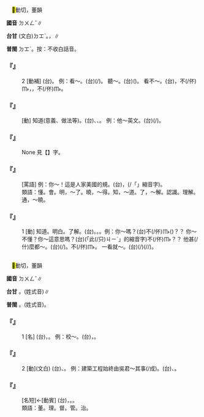 
=={{ruby|懂|ㄉㄨㄥˇ}}==

　<mark>&#xf94fc;</mark>動切，董韻

'''國音''' <rt>ㄉㄨㄥˇ</rt>∥

'''台甘''' (文白)<rt>ㄉㆲˋ</rt>。{{ruby|(語)|ㄉㄤˋ}}，{{ruby|懂|ㄉㄤˋ}}{{ruby|嚇|ㄏㄧㆩㆷ}}∥

'''普閩''' <rt>ㄉㆲˋ</rt>。按：不收白話音。

    

==='''『{{ruby|懂|ㄉㄨㄥˇ}}』'''===
:2  [動補] (台){{ruby|表|ㄅㄧㄠˋ}}{{ruby|主|ㄗㄨˋ}}{{ruby|動|ㄉㆲ˫}}{{ruby|詞|ㄙㄨˊ}}{{ruby|所|ㄙㆦˋ}}{{ruby|達|ㄉㄚㆵ ͘}}{{ruby|到|ㄍㄠ˪}}{{ruby|丌|ㆤ}}{{ruby|效|ㄏㄠ˫}}{{ruby|果|ㄍㄜˋ}}{{ruby|如|ㄌㄨˊ}}{{ruby|/|ㆡㄨˊ}}{{ruby|/|ㆢㄧˊ}}{{ruby|何|ㄏㄜˊ}}。 例：看～。(台){{ruby|看|ㄎㄨㆩ˪}}{{ruby|識|ㄅㄚㆵ}}{{ruby|/|ㆠㄚㆵ}}(/{{ruby|會|ㄨㆤ˫}}{{ruby|/|ㆤ˫}}{{ruby|曉|ㄏㄧㄠˋ}}{{ruby|/|ㄏㄧㄤˋ}})。 聽～。(台){{ruby|聽|ㄊㄧㆩ}}{{ruby|會|ㄨㆤ˫}}{{ruby|/|ㆤ˫}}{{ruby|曉|ㄏㄧㄠˋ}}{{ruby|/|ㄏㄧㄤˋ}}({{ruby|聽|ㄊㄧㆩ}}{{ruby|有|ㄨ˫}})。 看不～。(台){{ruby|看|ㄎㄨㆩ˪}}{{ruby|無|ㆠㄜˊ}}，{{ruby|看|ㄎㄨㆩ˪}}不(/伓)<rt>ㆬ˫</rt>{{ruby|識|ㄅㄚㆵ}}{{ruby|/|ㆠㄚㆵ}}，{{ruby|看|ㄎㄨㆩ˪}}{{ruby|<mark>&#xffa45;</mark>|ㆠㆤ˫}}{{ruby|/|ㆠㄨㆤ˫}}{{ruby|曉|ㄏㄧㄠˋ}}{{ruby|/|ㄏㄧㄤˋ}}，{{ruby|看|ㄎㄨㆩ˪}}不(/伓)<rt>ㆬ˫</rt>{{ruby|知|ㄗㄞ}}{{ruby|影|ㄧㆩˋ}}。
    

==='''『{{ruby|懂|ㄉㄨㄥˇ}}{{ruby|得|ㄉㄜ}}』'''===
: [動] 知道(意義、做法等)。(台){{ruby|識|ㄅㄚㆵ}}{{ruby|/|ㆠㄚㆵ}}、{{ruby|會|ㄨㆤ˫}}{{ruby|/|ㆤ˫}}{{ruby|曉|ㄏㄧㄠˋ}}{{ruby|/|ㄏㄧㄤˋ}}、{{ruby|通|ㄊㆲ}}{{ruby|曉|ㄏㄧㄠˋ}}。 例：他～英文。(台){{ruby|伊|ㄧ}}{{ruby|會|ㄨㆤ˫}}{{ruby|/|ㆤ˫}}{{ruby|曉|ㄏㄧㄠˋ}}{{ruby|/|ㄏㄧㄤˋ}}{{ruby|聽|ㄊㄧㆩ}}(/{{ruby|講|ㄍㆲˋ}}){{ruby|英|ㄧㄥ}}{{ruby|語|ㆣㄧˋ}}{{ruby|/|ㆣㄨˋ}}。
    

==='''『{{ruby|懵|ㄇㄥˇ}}{{ruby|懂|ㄉㄨㄥˇ}}』'''===
: None 見【{{ruby|懵|ㄇㄥˇ}}】字。
    

==='''『{{ruby|懂|ㄉㄨㄥˇ}}{{ruby|個|·ㄍㄜˋ}}{{ruby|屁|ㄆㄧˋ}}』'''===
: [罵語] 例：你～！這是人家美國的規{{ruby|矩|·ㄐㄩˇ}}。(台){{ruby|汝|ㄌㄧˋ}}{{ruby|識|ㄅㄚㆵ}}{{ruby|/|ㆠㄚㆵ}}{{ruby|一|ㄐㄧㆵ ͘}}{{ruby|棵|ㄎㆦ}}{{ruby|( )|ㄏㆧ}}，{{ruby|人|ㄌㄤˊ}}{{ruby|<mark>&#xffacb;</mark>|ㄗㆤ}}(/「{{ruby|此|ㄐㄧˋ}}{{ruby|個|ㆤˊ}}」縮音字){{ruby|是|ㄒㄧ˫}}{{ruby|美|ㆠㄧˋ}}{{ruby|國|ㄍㆦㆶ}}{{ruby|禮|ㄌㆤˋ}}{{ruby|數|ㄙㆦ˪}}。
:
:類語：懂。會。明，～了。曉，～得。知，～道。了，～解。認識。理解。通，～曉。
:
    

==='''『{{ruby|懂|ㄉㄨㄥˇ}}』'''===
:1  [動] 知道。明白。了解。(台){{ruby|會|ㄨㆤ˫}}{{ruby|/|ㆤ˫}}{{ruby|曉|ㄏㄧㄠˋ}}{{ruby|/|ㄏㄧㄤˋ}}。{{ruby|知|ㄗㄞ}}{{ruby|影|ㄧㆩˋ}}。{{ruby|識|ㄅㄚㆵ}}{{ruby|/|ㆠㄚㆵ}}。例：你～嗎？(台){{ruby|汝|ㄌㄧˋ}}{{ruby|知|ㄗㄞ}}不(/伓)<rt>ㆬ˫</rt>({{ruby|知|ㄗㄞ}})？{{ruby|汝|ㄌㄧˋ}}{{ruby|會|ㄨㆤ˫}}{{ruby|/|ㆤ˫}}{{ruby|曉|ㄏㄧㄠˋ}}{{ruby|/|ㄏㄧㄤˋ}}{{ruby|<mark>&#xffa45;</mark>|ㆠㆤ˫}}{{ruby|/|ㆠㄨㆤ˫}}？ 你～不懂？你～這意思嗎？(台){{ruby|<mark>&#xffacb;</mark>|ㄗㆤ}}(「此(/只)<rt>ㄐㄧˋ</rt>{{ruby|個|ㆤˊ}}」的縮音字){{ruby|意|ㄧ˪}}{{ruby|思|ㄙㄨ˪}}{{ruby|汝|ㄌㄧˋ}}{{ruby|識|ㄅㄚㆵ}}{{ruby|/|ㆠㄚㆵ}}不(/伓)<rt>ㆬ˫</rt>？{{ruby|會|ㄨㆤ˫}}{{ruby|/|ㆤ˫}}{{ruby|曉|ㄏㄧㄠˋ}}{{ruby|/|ㄏㄧㄤˋ}}{{ruby|<mark>&#xffa45;</mark>|ㆠㆤ˫}}{{ruby|/|ㆠㄨㆤ˫}}？ 他甚(/什)麼都～。(台){{ruby|伊|ㄧ}}{{ruby|逐|ㄉㄚㆶ ͘}}{{ruby|項|ㄏㄤ˫}}{{ruby|著|ㄉㄧㄜㆷ}}(/{{ruby|都|ㄉㄜ˫}}){{ruby|識|ㄅㄚㆵ}}{{ruby|/|ㆠㄚㆵ}}。{{ruby|無|ㆠㄜˊ}}{{ruby|一|ㄐㄧㆵ ͘}}{{ruby|項|ㄏㄤ˫}}不(/伓)<rt>ㆬ˫</rt>{{ruby|識|ㄅㄚㆵ}}{{ruby|/|ㆠㄚㆵ}}。 一看就～。(台){{ruby|看|ㄎㄨㆩ˪}}{{ruby|一|ㄐㄧㆵ ͘}}{{ruby|下|·ㆤ˫}}{{ruby|著|ㄉㄧㄜㆷ}}(/{{ruby|都|ㄉㄜ˫}}){{ruby|識|ㄅㄚㆵ}}{{ruby|/|ㆠㄚㆵ}}(/{{ruby|知|ㄗㄞ}}{{ruby|影|ㄧㆩˋ}}/{{ruby|會|ㄨㆤ˫}}{{ruby|/|ㆤ˫}}{{ruby|曉|ㄏㄧㄠˋ}}{{ruby|/|ㄏㄧㄤˋ}})。
    

=={{ruby|董|ㄉㄨㄥˇ}}==

　<mark>&#xf94fc;</mark>動切，董韻

'''國音''' <rt>ㄉㄨㄥˇ</rt>∥

'''台甘''' {{ruby|(文)|ㄉㆲˋ}}。{{ruby|(語)|ㄉㄤˋ}}(姓式音)∥

'''普閩''' {{ruby|(文)|ㄉㆲˋ}}。{{ruby|(語)|ㄉㄤˋ}}(姓式音)。

    

==='''『{{ruby|董|ㄉㄨㄥˇ}}』'''===
:1  [名] (台){{ruby|監|ㄍㆰ˪}}{{ruby|督|ㄉㆦㆶ}}，{{ruby|管|ㄍㄨㄢˋ}}{{ruby|理|ㄌㄧˋ}}{{ruby|事|ㄙㄨ˫}}{{ruby|務|ㆠㄨ˫}}{{ruby|丌|ㆤ}}{{ruby|人|ㄌㄤˊ}}。 例：校～。(台){{ruby|校|ㄏㄠ˫}}{{ruby|董|ㄉㄤˋ}}，{{ruby|學|ㄏㄚㆶ ͘}}{{ruby|校|ㄏㄠ˫}}{{ruby|丌|ㆤ}}{{ruby|董|ㄉㄤˋ}}{{ruby|事|ㄙㄨ˫}}。
    

==='''『{{ruby|董|ㄉㄨㄥˇ}}』'''===
:2  [動](文白) (台){{ruby|監|ㄍㆰ˪}}{{ruby|督|ㄉㆦㆶ}}、{{ruby|管|ㄍㄨㄢˋ}}{{ruby|理|ㄌㄧˋ}}。 例：建築工程始終由吳君～其事(/成)。(台){{ruby|建|ㄍㄧㄢ˪}}{{ruby|築|ㄉㄧㆦㆶ}}{{ruby|工|ㄍㄤ}}{{ruby|程|ㄉㄧㄥˊ}}{{ruby|從|ㄐㄧㄥˊ}}{{ruby|頭|ㄊㄠˊ}}{{ruby|到|ㄍㄠ˪}}{{ruby|尾|ㆠㄨㆤˋ}}{{ruby|/|ㆠㆤˋ}}{{ruby|攏|ㄌㆲˋ}}{{ruby|是|ㄒㄧ˫}}{{ruby|吳|ㆣㆦˊ}}{{ruby|丌|ㆤ}}{{ruby|監|ㄍㆰ˪}}{{ruby|督|ㄉㆦㆶ}}、{{ruby|管|ㄍㄨㄢˋ}}{{ruby|理|ㄌㄧˋ}}{{ruby|丌|ㆤ}}。
    

==='''『{{ruby|董|ㄉㄨㄥˇ}}{{ruby|事|ㄕˋ}}』'''===
: [名短]←[動賓] (台){{ruby|監|ㄍㆰ˪}}{{ruby|督|ㄉㆦㆶ}}，{{ruby|管|ㄍㄨㄢˋ}}{{ruby|理|ㄌㄧˋ}}{{ruby|事|ㄙㄨ˫}}{{ruby|務|ㆠㄨ˫}}{{ruby|丌|ㆤ}}{{ruby|人|ㄌㄤˊ}}。{{ruby|董|ㄉㄤˋ}}{{ruby|事|ㄙㄨ˫}}。
:類語：董。理。督。管。治。
:
    
